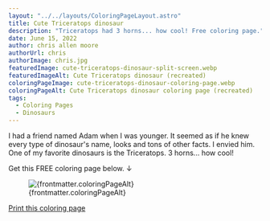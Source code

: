 ```yaml
---
layout: "../../layouts/ColoringPageLayout.astro"
title: Cute Triceratops dinosaur
description: "Triceratops had 3 horns... how cool! Free coloring page."
date: June 15, 2022
author: chris allen moore
authorUrl: chris
authorImage: chris.jpg
featuredImage: cute-triceratops-dinosaur-split-screen.webp
featuredImageAlt: Cute Triceratops dinosaur (recreated)
coloringPageImage: cute-triceratops-dinosaur-coloring-page.webp
coloringPageAlt: Cute Triceratops dinosaur coloring page (recreated)
tags:
  - Coloring Pages
  - Dinosaurs
---
```


I had a friend named Adam when I was younger. It seemed as if he knew every type of dinosaur's name, looks and tons of other facts. I envied him. One of my favorite dinosaurs is the Triceratops. 3 horns... how cool!

Get this FREE coloring page below. ↓

<figure class="text-center mt-0">
  <img
    src={`/images/coloring-pages/${frontmatter.coloringPageImage}/`}
    alt={frontmatter.coloringPageAlt}
    class="w-full"
  />
  <figcaption class="text-sm">{frontmatter.coloringPageAlt}</figcaption>
</figure>

<div class="text-center">
  <a
    target="_blank"
    href={`/images/coloring-pages/${frontmatter.coloringPageImage}/`}
    class="no-underline bg-paradiso-600 hover:bg-paradiso-700 text-white py-4 px-5 rounded-full leading-normal"
  >
    <span>Print this coloring page</span>
  </a>
</div>
